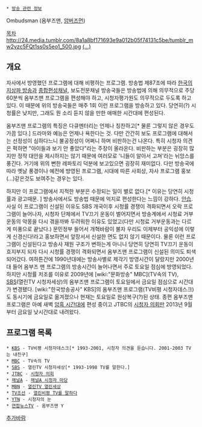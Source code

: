  * [[방송 관련 정보]]
Ombudsman (옴부즈맨, [http://engdic.daum.net/dicen/contents.do?query1=E798990 암버즈먼])

[[목차]]
http://24.media.tumblr.com/8a1a8bf171693e9a012b05f74131c5be/tumblr_mw2yzc5FQt1ss0s5eo1_500.jpg
[[마린블루스|(...)]]
== 개요 ==
자사에서 방영했던 프로그램에 대해 비평하는 프로그램. 방송법 제87조에 따라 [[한국]]의 [[지상파 방송]]과 [[종합편성채널]], 보도전문채널 방송국들은 방송법에 의해 의무적으로 주당 60분씩 옴부즈맨 프로그램을 편성해야 하고, 시청자평가원도 의무적으로 두도록 하고 있다. 이 때문에 위의 방송국들은 매주 1회 이런 프로그램을 방송하고 있다. 당연히(?) 시청률은 낮지만, 그래도 뭔 소리 듣지 않을 만한 애매한 시간대에 편성된다.

옴부즈맨 프로그램의 특징은 다큐멘터리는 언제나 칭찬하고[* 물론 그렇지 않은 경우도 가끔 있다.] 드라마와 예능은 언제나 욕한다는 것. 다만 간간히 보도 프로그램에 대해서는 선정성이 심하다느니 불공정성이 어쩌니 하며 비판하는건 나온다. 특히 시청자 의견은 퍽하면 "아이들과 보기 안 좋았다"라는 주장이 올라온다. 비판하는 부분은 굉장히 많지만 정작 대안을 제시하지는 않기 때문에 여러모로 '니들이 알아서 고쳐'라는 뉘앙스를 풍긴다. 거기에 위의 뻔한 레파토리 덕분에 보고있으면 굉장히 재미없다. 다만 방송국에 따라 옛날 풍경이나 예전에 방영된 프로그램, 시대에 따른 사회상, 자사 프로그램 홍보(...)같은것도 보여주는 경우는 있다.

하지만 이 프로그램에서 지적한 부분은 수정되는 일이 별로 없다.[* 이유는 당연히 시청률과 광고때문. ] 방송사에서도 방송법 때문에 억지로 편성한다는 느낌이 강하다. [[안습]]. 사실 이 프로그램이 신설된 이유도 SBS 개국이후 시청률 경쟁이 격화되면서 오락 프로그램이 늘어나자, 시청자 단체에서 TV끄기 운동이 벌어지면서 방송계에서 시청료 거부운동의 악몽을 다시 겪을까봐 두려워한 이유도 있었고(다만 시청료 거부운동과는 다르게 미풍으로 끝났다.) 문민정부 들어서 개혁바람이 불자 우리도 이제부터 공익성에 이렇게 신경신다!라고 홍보하면서 앞장서서 신설한 면도 없지 않기 때문이다. 물론 이런 프로그램이 신설된다고 방송사 재원 구조가 변하는게 아니니 당연히 당연히 TV끄기 운동이 흐지부지 되자 다시 시청률 경쟁이 격화되면서 옴부즈맨 프로그램이 신설된 의미도 퇴색되어갔다. 여하튼간에 1990년대에는 방송사별로 제각기 방영시간이 달랐지만 2000년대 들어 옴부즈 맨 프로그램의 방송시간이 늘어나면서 주로 토요일 점심에 방영되었다. 하지만 시청률 저조를 이유로 2009년에 [wiki:"문화방송" MBC](TV속의 TV), [[SBS]](열린TV 시청자세상)의 옴부즈맨 프로그램이 토요일에서 금요일 점심으로 시간대가 변경됐다. [wiki:"한국방송공사" KBS]의 옴부즈맨 프로그램(TV비평 시청자데스크)도 동시기에 금요일로 옮겨졌으나 현재는 토요일로 원상복구(?)된 상태. 종편 옴부즈맨 프로그램은 아예 새벽 [[암흑 시간대]]에 편성 중이고 JTBC의 [[시청자 의회]]만 2013년 9월부터 금요일 낮시간대로 내려왔다.

== 프로그램 목록 ==
 * [[KBS]] - TV비평 시청자데스크[* 1993-2001, 시청자 의견을 듣습니다. 2001-2003 TV는 내친구]
 * [[MBC]] - TV속의 TV
 * [[SBS]] - 열린TV 시청자세상[* 1993-1998 TV를 말한다.]
 * [[JTBC]] - [[시청자 의회]]
 * [[채널A]] - [[채널A 시청자 마당]]
 * [[MBN]] - [[열린TV 열린세상]]
 * [[TV조선]] - [[열린비평 TV를 말하다]]
 * [[YTN]] - 시청자의 눈
 * [[연합뉴스TV]] - 옴부즈맨 Y
[[추가바람]]
